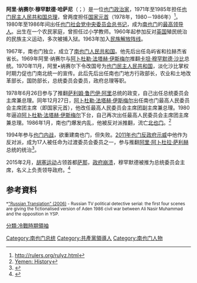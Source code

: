 {{Infobox officeholder
|name           = 阿里·纳赛尔·穆罕默德<br>{{small|علي ناصر محمد الحسني}}
|image          = Ali Nasir Muhammad as Prime-Minister of PDRY in East Berlin, 1978.png
|caption        = 1978年出访[[东德|东德]]的阿里·纳赛尔，当时为南也门总理
|office      = [[胡塞运动|胡塞运动]]主席
|term_start    = 2015年2月6日
|term_end       = 
|chairman  =  穆罕默德·阿里·胡塞
|predecessor    = [[阿里·阿卜杜拉·萨利赫|阿里·阿卜杜拉·萨利赫]]
|successor      =  
|head          = 穆罕默德·阿里·胡塞
|office1        = {{YMD}}[[南也门领导人列表|最高人民委员会主席团主席]]
|term_start1    = 1978年6月26日
|term_end1      = 1978年12月27日<br>{{small|代理}}
|primeminister1 = 自己
|predecessor1   = [[萨利姆·鲁巴伊·阿里|萨利姆·鲁巴伊·阿里]]
|successor1     = [[阿卜杜勒·法塔赫·伊斯梅尔|阿卜杜勒·法塔赫·伊斯梅尔]]
|office2        = {{YMD}}[[也门总理|总理]]
|head2          = [[萨利姆·鲁巴伊·阿里|萨利姆·鲁巴伊·阿里]]<br>[[阿卜杜勒·法塔赫·伊斯梅尔|阿卜杜勒·法塔赫·伊斯梅尔]]
|term_start2    = 1971年8月2日
|term_end2      = 1985年2月14日
|predecessor2   = [[穆罕默德·阿里·海塔姆|穆罕默德·阿里·海塔姆]]
|successor2     = [[海达尔·阿布·巴克尔·阿塔斯|海达尔·阿布·巴克尔·阿塔斯]]
|office3      = {{YMD}}[[南也门领导人列表|总统委员会主席]]
|term_start3   = 1980年4月21日
|term_end3       = 1986年1月24日
|primeminister3  = [[海达尔·阿布·巴克尔·阿塔斯|海达尔·阿布·巴克尔·阿塔斯]]
|predecessor3   = [[阿卜杜勒·法塔赫·伊斯梅尔|阿卜杜勒·法塔赫·伊斯梅尔]]
|successor3      = [[海达尔·阿布·巴克尔·阿塔斯|海达尔·阿布·巴克尔·阿塔斯]]
|birth_date     = {{birth year and age|1939|12|31}}
|birth_place    = 
|death_date     = 
|death_place    = 
|party          = [[也门社会党|也门社会党]]
|otherparty     = [[民族解放阵线_(南也门)|民族解放阵线]]
}}
'''阿里·纳赛尔·穆罕默德·哈萨尼'''（{{lang-ar|علي ناصر محمد الحسني}}；{{bd|1939年|12月31日||}}）是一位[[也门|也门]][[政治家|政治家]]，1971年至1985年担任[[也门民主人民共和国|也门民主人民共和国]][[也门总理|总理]]，曾两度担任[[南也门领导人列表|国家元首]]（1978年，1980－1986年）<ref>http://rulers.org/rulyz.html</ref>。1980年至1986年间出任[[也门社会党|也门社会党]][[中央委员会总书记|中央委员会总书记]]，成为[[南也门|南也门]]的[[党和国家最高领导人|最高领导人]]。出生在一个农民家庭，曾担任过小学教师。1960年起参加反对[[英国|英国]]殖民统治的民族主义运动，多次被捕入狱。1963年加入[[民族解放阵线_(南也门)|民族解放阵线]]。

1967年，南也门独立，成立了[[南也门人民共和国|南也门人民共和国]]。他先后出任岛屿省和拉赫杰省省长。1969年阿里·纳赛尔与[[阿卜杜勒·法塔赫·伊斯梅尔|阿卜杜勒·法塔赫·伊斯梅尔]]推翻[[卡坦·穆罕默德·沙比|卡坦·穆罕默德·沙比]]总统。1970年11月，阿里•纳赛尔下令改国号为[[也门民主人民共和国|也门民主人民共和国]]，淡化沙比掌权时期力促也门南北统一的宣传。此后先后出任南也门地方行政部长，农业和土地改革部长，国防部长，总统委员会委员，政府总理等职。

1978年6月26日参与了推翻[[萨利姆·鲁巴伊·阿里|萨利姆·鲁巴伊·阿里]]总统的政变，自己出任总统委员会主席兼总理。同年12月27日，[[阿卜杜勒·法塔赫·伊斯梅尔|阿卜杜勒·法塔赫·伊斯梅尔]]出任南也门最高人民委员会主席团主席（即国家元首），他改任最高人民委员会主席团副主席兼总理。1980年逼迫[[阿卜杜勒·法塔赫·伊斯梅尔|阿卜杜勒·法塔赫·伊斯梅尔]]下台，自己再次出任最高人民委员会主席团主席兼总理。1986年1月，南也门爆发内乱，他被反对派推翻，流亡[[北也门|北也门]]。<ref>[http://globaledge.msu.edu/countries/yemen/history Yemen: History]</ref>

1994年参与[[1994年也门内战|也门内战]]，欲重建南也门，但失败。[[2011年也门反政府示威|2011年也门反政府示威]]中他作为反对派，成为17人被任命为过渡委员会委员之一，参与推翻[[阿里·阿卜杜拉·萨利赫|阿里·阿卜杜拉·萨利赫]]总统的统治<ref>{{cite news|url=http://www.reuters.com/article/2011/07/16/us-yemen-idUSTRE76F0ZP20110716?feedType=RSS&feedName=worldNews|agency=Reuters|date=16 July 2011|accessdate=17 July 2011|title=Yemen protesters set up transitional council}}</ref>。

2015年2月，[[胡塞运动|胡塞运动]]占领首都[[萨那|萨那]]，[[2014-15年也门政变|政府崩溃]]，穆罕默德被推为总统委员会主席，名义上负责领导政府。<ref>{{Cite web |url=http://english.al-akhbar.com/node/23615 |title=存档副本 |access-date=2015-02-09 |archive-url=https://web.archive.org/web/20160128214801/http://english.al-akhbar.com/node/23615 |archive-date=2016-01-28 |dead-url=yes }}</ref>

== 参考資料 ==
<small>*[[Russian_Translation_(TV_political_detective)|"Russian Translation" (2006)]] - Russian TV political detective serial: the first four scenes are giving the fictionalised version of Aden 1986 civil war between Ali Nasir Muhammad and the opposition in YSP.</small>
{{reflist}}

{{start box}}
{{s-off}}
{{succession box|title=[[南也门领导人列表|总统委员会主席]]|before=[[萨利姆·鲁巴伊·阿里|萨利姆·鲁巴伊·阿里]]|after=[[阿卜杜勒·法塔赫·伊斯梅尔|阿卜杜勒·法塔赫·伊斯梅尔]]|years=1978年6月26日－1978年12月27日}}
{{succession box|title=[[南也门领导人列表|最高人民委员会主席团主席]]|before=[[阿卜杜勒·法塔赫·伊斯梅尔|阿卜杜勒·法塔赫·伊斯梅尔]]|after=[[海达尔·阿布·巴克尔·阿塔斯|海达尔·阿布·巴克尔·阿塔斯]]|years=1980年4月21日－1986年1月24日}}
{{s-ppo}}
{{succession box|title=[[也门社会党|也门社会党]]中央委员会总书记|before=[[阿卜杜勒·法塔赫·伊斯梅尔|阿卜杜勒·法塔赫·伊斯梅尔]]|after=[[阿里·萨利姆·比德|阿里·萨利姆·比德]]|years=1980年4月21日－1986年1月24日}}
{{end box}}
{{葉門國家元首}}
{{冷戰相關人物}}
{{Authority control}}

[[Category:南也门总统|Category:南也门总统]]
[[Category:共產黨領導人|Category:共產黨領導人]]
[[Category:南也门人物|Category:南也门人物]]
[[分類:冷戰時期領袖|分類:冷戰時期領袖]]